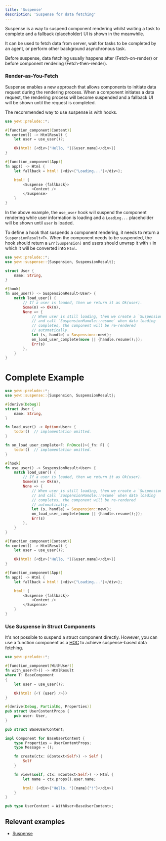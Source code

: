 ```yaml
---
title: 'Suspense'
description: 'Suspense for data fetching'
---
```


Suspense is a way to suspend component rendering whilst waiting a task
to complete and a fallback (placeholder) UI is shown in the meanwhile.

It can be used to fetch data from server, wait for tasks to be completed
by an agent, or perform other background asynchronous task.

Before suspense, data fetching usually happens after (Fetch-on-render) or before
component rendering (Fetch-then-render).

### Render-as-You-Fetch

Suspense enables a new approach that allows components to initiate data request
during the rendering process. When a component initiates a data request,
the rendering process will become suspended and a fallback UI will be
shown until the request is completed.

The recommended way to use suspense is with hooks.

```rust ,ignore
use yew::prelude::*;

#[function_component(Content)]
fn content() -> HtmlResult {
    let user = use_user()?;

    Ok(html! {<div>{"Hello, "}{&user.name}</div>})
}

#[function_component(App)]
fn app() -> Html {
    let fallback = html! {<div>{"Loading..."}</div>};

    html! {
        <Suspense {fallback}>
            <Content />
        </Suspense>
    }
}
```

In the above example, the `use_user` hook will suspend the component
rendering while user information is loading and a `Loading...` placeholder will
be shown until `user` is loaded.

To define a hook that suspends a component rendering, it needs to return
a `SuspensionResult<T>`. When the component needs to be suspended, the
hook should return a `Err(Suspension)` and users should unwrap it with
`?` in which it will be converted into `Html`.

```rust ,ignore
use yew::prelude::*;
use yew::suspense::{Suspension, SuspensionResult};

struct User {
    name: String,
}

#[hook]
fn use_user() -> SuspensionResult<User> {
    match load_user() {
        // If a user is loaded, then we return it as Ok(user).
        Some(m) => Ok(m),
        None => {
            // When user is still loading, then we create a `Suspension`
            // and call `SuspensionHandle::resume` when data loading
            // completes, the component will be re-rendered
            // automatically.
            let (s, handle) = Suspension::new();
            on_load_user_complete(move || {handle.resume();});
            Err(s)
        },
    }
}
```

# Complete Example

```rust
use yew::prelude::*;
use yew::suspense::{Suspension, SuspensionResult};

#[derive(Debug)]
struct User {
    name: String,
}

fn load_user() -> Option<User> {
    todo!()  // implementation omitted.
}

fn on_load_user_complete<F: FnOnce()>(_fn: F) {
    todo!()  // implementation omitted.
}

#[hook]
fn use_user() -> SuspensionResult<User> {
    match load_user() {
        // If a user is loaded, then we return it as Ok(user).
        Some(m) => Ok(m),
        None => {
            // When user is still loading, then we create a `Suspension`
            // and call `SuspensionHandle::resume` when data loading
            // completes, the component will be re-rendered
            // automatically.
            let (s, handle) = Suspension::new();
            on_load_user_complete(move || {handle.resume();});
            Err(s)
        },
    }
}

#[function_component(Content)]
fn content() -> HtmlResult {
    let user = use_user()?;

    Ok(html! {<div>{"Hello, "}{&user.name}</div>})
}

#[function_component(App)]
fn app() -> Html {
    let fallback = html! {<div>{"Loading..."}</div>};

    html! {
        <Suspense {fallback}>
            <Content />
        </Suspense>
    }
}
```

### Use Suspense in Struct Components

It's not possible to suspend a struct component directly. However, you
can use a function component as a [HOC](../advanced-topics/struct-components/hoc) to
achieve suspense-based data fetching.

```rust ,ignore
use yew::prelude::*;

#[function_component(WithUser)]
fn with_user<T>() -> HtmlResult
where T: BaseComponent
{
    let user = use_user()?;

    Ok(html! {<T {user} />})
}

#[derive(Debug, PartialEq, Properties)]
pub struct UserContentProps {
    pub user: User,
}

pub struct BaseUserContent;

impl Component for BaseUserContent {
    type Properties = UserContentProps;
    type Message = ();

    fn create(ctx: &Context<Self>) -> Self {
        Self
    }

    fn view(&self, ctx: &Context<Self>) -> Html {
        let name = ctx.props().user.name;

        html! {<div>{"Hello, "}{name}{"!"}</div>}
    }
}

pub type UserContent = WithUser<BaseUserContent>;
```

## Relevant examples

-   [Suspense](https://github.com/yewstack/yew/tree/master/examples/suspense)
